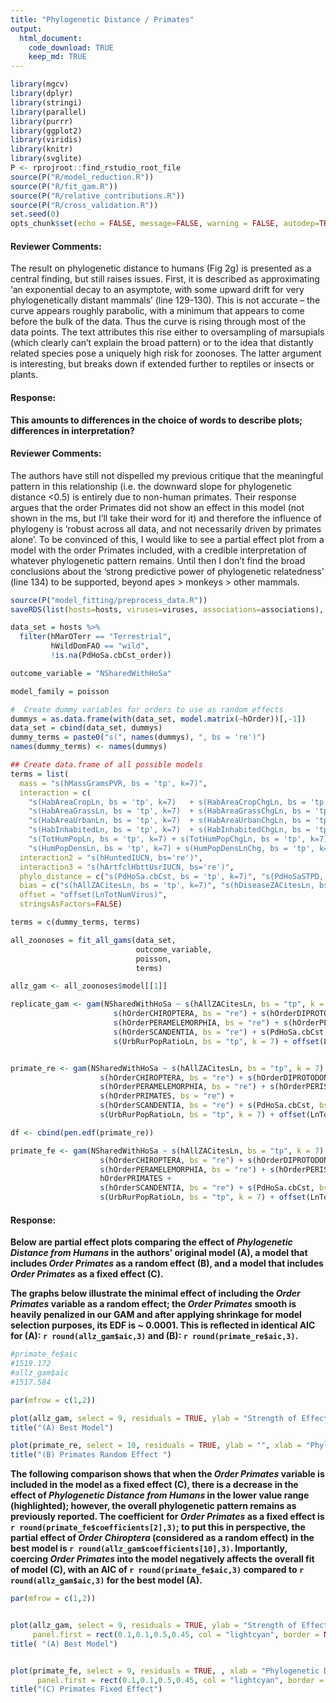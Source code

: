```yaml
---
title: "Phylogenetic Distance / Primates"
output: 
  html_document:
    code_download: TRUE
    keep_md: TRUE
---
```


```r
library(mgcv)
library(dplyr)
library(stringi)
library(parallel)
library(purrr)
library(ggplot2)
library(viridis)
library(knitr)
library(svglite)
P <- rprojroot::find_rstudio_root_file
source(P("R/model_reduction.R"))
source(P("R/fit_gam.R"))
source(P("R/relative_contributions.R"))
source(P("R/cross_validation.R"))
set.seed(0)
opts_chunk$set(echo = FALSE, message=FALSE, warning = FALSE, autodep=TRUE, cache = TRUE)
```

#### Reviewer Comments:

The result on phylogenetic distance to humans (Fig 2g) is presented as a central finding, but still raises issues. First, it is described as approximating ‘an exponential decay to an asymptote, with some upward drift for very phylogenetically distant mammals’ (line 129-130). This is not accurate – the curve appears roughly parabolic, with a minimum that appears to come before the bulk of the data. Thus the curve is rising through most of the data points. The text attributes this rise either to oversampling of marsupials (which clearly can’t explain the broad pattern) or to the idea that distantly related species pose a uniquely high risk for zoonoses. The latter argument is interesting, but breaks down if extended further to reptiles or insects or plants.

#### Response:
__This amounts to differences in the choice of words to describe plots; differences in interpretation?__

#### Reviewer Comments:
The authors have still not dispelled my previous critique that the meaningful pattern in this relationship (i.e. the downward slope for phylogenetic distance <0.5) is entirely due to non-human primates. Their response
argues that the order Primates did not show an effect in this model (not shown in the ms, but I’ll take their word for it) and therefore the influence of phylogeny is ‘robust across all data, and not necessarily driven by primates alone’. To be convinced of this, I would like to see a partial effect plot from a model with the order Primates included, with a credible interpretation of whatever phylogenetic pattern remains. Until then I don’t find the broad conclusions about the ‘strong predictive power of phylogenetic relatedness’ (line 134) to be supported, beyond apes > monkeys > other mammals. 

```r

source(P("model_fitting/preprocess_data.R"))
saveRDS(list(hosts=hosts, viruses=viruses, associations=associations), P("model_fitting/postprocessed_database.rds"))

data_set = hosts %>% 
  filter(hMarOTerr == "Terrestrial",
         hWildDomFAO == "wild",
         !is.na(PdHoSa.cbCst_order))

outcome_variable = "NSharedWithHoSa"

model_family = poisson

#  Create dummy variables for orders to use as random effects
dummys = as.data.frame(with(data_set, model.matrix(~hOrder))[,-1])
data_set = cbind(data_set, dummys)
dummy_terms = paste0("s(", names(dummys), ", bs = 're')")
names(dummy_terms) <- names(dummys)

## Create data.frame of all possible models
terms = list(
  mass = "s(hMassGramsPVR, bs = 'tp', k=7)",
  interaction = c(
    "s(HabAreaCropLn, bs = 'tp', k=7)   + s(HabAreaCropChgLn, bs = 'tp', k=7)",
    "s(HabAreaGrassLn, bs = 'tp', k=7)  + s(HabAreaGrassChgLn, bs = 'tp', k=7)",
    "s(HabAreaUrbanLn, bs = 'tp', k=7)  + s(HabAreaUrbanChgLn, bs = 'tp', k=7)",
    "s(HabInhabitedLn, bs = 'tp', k=7)  + s(HabInhabitedChgLn, bs = 'tp', k=7)",
    "s(TotHumPopLn, bs = 'tp', k=7) + s(TotHumPopChgLn, bs = 'tp', k=7) + s(UrbRurPopRatioLn, bs = 'tp', k=7) + s(UrbRurPopRatioChg, bs = 'tp', k=7)",
    "s(HumPopDensLn, bs = 'tp', k=7) + s(HumPopDensLnChg, bs = 'tp', k=7) + s(UrbRurPopRatioLn, bs = 'tp', k=7) + s(UrbRurPopRatioChg, bs = 'tp', k=7)"),
  interaction2 = "s(hHuntedIUCN, bs='re')",
  interaction3 = "s(hArtfclHbttUsrIUCN, bs='re')",
  phylo_distance = c("s(PdHoSa.cbCst, bs = 'tp', k=7)", "s(PdHoSaSTPD, bs = 'tp', k=7)"),
  bias = c("s(hAllZACitesLn, bs = 'tp', k=7)", "s(hDiseaseZACitesLn, bs = 'tp', k=7)"),
  offset = "offset(LnTotNumVirus)",
  stringsAsFactors=FALSE)

terms = c(dummy_terms, terms)

all_zoonoses = fit_all_gams(data_set,
                            outcome_variable,
                            poisson,
                            terms)

allz_gam <- all_zoonoses$model[[1]]

replicate_gam <- gam(NSharedWithHoSa ~ s(hAllZACitesLn, bs = "tp", k = 7) + s(hHuntedIUCN, bs = "re") + s(hOrderCETARTIODACTYLA, bs = "re") + 
                       s(hOrderCHIROPTERA, bs = "re") + s(hOrderDIPROTODONTIA, bs = "re") + 
                       s(hOrderPERAMELEMORPHIA, bs = "re") + s(hOrderPERISSODACTYLA, bs = "re") + 
                       s(hOrderSCANDENTIA, bs = "re") + s(PdHoSa.cbCst, bs = "tp", k = 7) + 
                       s(UrbRurPopRatioLn, bs = "tp", k = 7) + offset(LnTotNumVirus), poisson, data_set, select=TRUE)


primate_re <- gam(NSharedWithHoSa ~ s(hAllZACitesLn, bs = "tp", k = 7) + s(hHuntedIUCN, bs = "re") + s(hOrderCETARTIODACTYLA, bs = "re") + 
                    s(hOrderCHIROPTERA, bs = "re") + s(hOrderDIPROTODONTIA, bs = "re") + 
                    s(hOrderPERAMELEMORPHIA, bs = "re") + s(hOrderPERISSODACTYLA, bs = "re") + 
                    s(hOrderPRIMATES, bs = "re") +
                    s(hOrderSCANDENTIA, bs = "re") + s(PdHoSa.cbCst, bs = "tp", k = 7) + 
                    s(UrbRurPopRatioLn, bs = "tp", k = 7) + offset(LnTotNumVirus), poisson, data_set, select=TRUE)

df <- cbind(pen.edf(primate_re))


```


```r
primate_fe <- gam(NSharedWithHoSa ~ s(hAllZACitesLn, bs = "tp", k = 7) + s(hHuntedIUCN, bs = "re") + s(hOrderCETARTIODACTYLA, bs = "re") + 
                    s(hOrderCHIROPTERA, bs = "re") + s(hOrderDIPROTODONTIA, bs = "re") + 
                    s(hOrderPERAMELEMORPHIA, bs = "re") + s(hOrderPERISSODACTYLA, bs = "re") + 
                    hOrderPRIMATES +
                    s(hOrderSCANDENTIA, bs = "re") + s(PdHoSa.cbCst, bs = "tp", k = 7) + 
                    s(UrbRurPopRatioLn, bs = "tp", k = 7) + offset(LnTotNumVirus), poisson, data_set, select=TRUE)

```

#### Response:
__Below are partial effect plots comparing the effect of *Phylogenetic Distance from Humans* in the authors' original model (A), a model that includes *Order Primates* as a random effect (B), and a model that includes *Order Primates* as a fixed effect (C).__

__The graphs below illustrate the minimal effect of including the *Order Primates* variable as a random effect; the *Order Primates* smooth is heavily penalized in our GAM and after applying shrinkage for model selection purposes, its EDF is ~ 0.0001. This is reflected in identical AIC for (A): `r round(allz_gam$aic,3)` and (B): `r round(primate_re$aic,3)`.__
```r
#primate_fe$aic
#1519.172
#allz_gam$aic
#1517.584

par(mfrow = c(1,2))

plot(allz_gam, select = 9, residuals = TRUE, ylab = "Strength of Effect", xlab = "Phylogenetic Distance")
title("(A) Best Model")

plot(primate_re, select = 10, residuals = TRUE, ylab = "", xlab = "Phylogenetic Distance")
title("(B) Primates Random Effect ")
```

__The following comparison shows that when the *Order Primates* variable is included in the model as a fixed effect (C), there is a decrease in the effect of *Phylogenetic Distance from Humans* in the lower value range (highlighted); however, the overall phylogenetic pattern remains as previously reported. The coefficient for *Order Primates* as a fixed effect is `r round(primate_fe$coefficients[2],3)`; to put this in perspective, the partial effect of *Order Chiroptera* (considered as a random effect) in the best model is `r round(allz_gam$coefficients[10],3)`. Importantly, coercing *Order Primates* into the model negatively affects the overall fit of model (C), with an AIC of `r round(primate_fe$aic,3)` compared to `r round(allz_gam$aic,3)` for the best model (A).__

```r
par(mfrow = c(1,2))


plot(allz_gam, select = 9, residuals = TRUE, ylab = "Strength of Effect", xlab = "Phylogenetic Distance", 
     panel.first = rect(0.1,0.1,0.5,0.45, col = "lightcyan", border = NA))
title( "(A) Best Model")


plot(primate_fe, select = 9, residuals = TRUE, , xlab = "Phylogenetic Distance", ylab = "", 
      panel.first = rect(0.1,0.1,0.5,0.45, col = "lightcyan", border = NA))
title("(C) Primates Fixed Effect")


```



